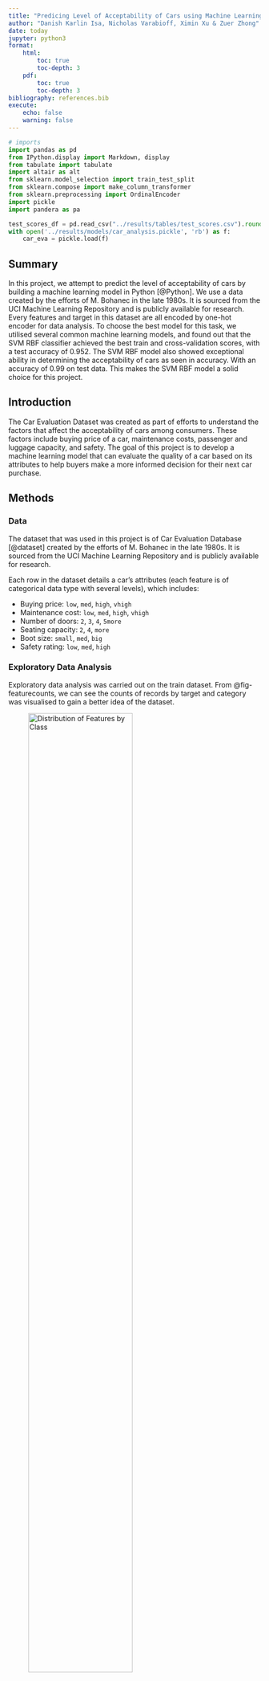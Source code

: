 ```yaml
---
title: "Predicing Level of Acceptability of Cars using Machine Learning"
author: "Danish Karlin Isa, Nicholas Varabioff, Ximin Xu & Zuer Zhong"
date: today
jupyter: python3
format: 
    html:
        toc: true
        toc-depth: 3
    pdf:
        toc: true
        toc-depth: 3
bibliography: references.bib
execute:
    echo: false
    warning: false
---
```


```python
# imports
import pandas as pd
from IPython.display import Markdown, display
from tabulate import tabulate
import altair as alt
from sklearn.model_selection import train_test_split
from sklearn.compose import make_column_transformer
from sklearn.preprocessing import OrdinalEncoder
import pickle
import pandera as pa
```
```python
test_scores_df = pd.read_csv("../results/tables/test_scores.csv").round(2)
with open('../results/models/car_analysis.pickle', 'rb') as f:
    car_eva = pickle.load(f)

```

## Summary

In this project, we attempt to predict the level of acceptability of cars by building a machine learning model in Python [@Python]. 
We use a data created by the efforts of M. Bohanec in the late 1980s. It is sourced from the UCI Machine Learning Repository and is publicly available for research. Every features and target in this dataset are all encoded by one-hot encoder for data analysis.
To choose the best model for this task, we utilised several common machine learning models, 
and found out that the SVM RBF classifier achieved the best train and cross-validation scores, with a test accuracy of 0.952. 
The SVM RBF model also showed exceptional ability in determining the acceptability of cars as seen in accuracy. With an accuracy of 0.99 on test data. 
This makes the SVM RBF model a solid choice for this project.

## Introduction

The Car Evaluation Dataset was created as part of efforts to understand the factors that affect the acceptability of cars among consumers. These factors include buying price of a car, maintenance costs, passenger and luggage capacity, and safety. The goal of this project is to develop a machine learning model that can evaluate the quality of a car based on its attributes to help buyers make a more informed decision for their next car purchase.

## Methods

### Data

The dataset that was used in this project is of Car Evaluation Database [@dataset] created by the efforts of M. Bohanec in the late 1980s. It is sourced from the UCI Machine Learning Repository and is publicly available for research. 

Each row in the dataset details a car’s attributes (each feature is of categorical data type with several levels), which includes:

-   Buying price: `low`, `med`, `high`, `vhigh`
-   Maintenance cost: `low`, `med`, `high`, `vhigh`
-   Number of doors: `2`, `3`, `4`, `5more`
-   Seating capacity: `2`, `4`, `more`
-   Boot size: `small`, `med`, `big`
-   Safety rating: `low`, `med`, `high`


### Exploratory Data Analysis

Exploratory data analysis was carried out on the train dataset. From @fig-featurecounts, we can see the counts of records by target and category was visualised to gain a better idea of the dataset.

![Distribution of Features by Class](../results/figures/feature_counts_by_class.png){#fig-featurecounts width=70%}

Through this analysis, we can see that examples with target class `unacceptable` represent a large proportion of the dataset.

### Preprocessing of Dataset for Machine Learning

We preprocess the dataset to prepare it for machine learning: 

- Transform categorical features using `OrdinalEncoder` from scikit-learn 
- Split the dataset into training and testing sets

### Model Selection

The core of this project is choosing the appropriate machine learning model. 
Thus, several machine learning models from scikit-learn [@scikit-learn] will be evaluated using cross-validation. 
The models evaluated are:

- `DummyClassifier` (Dummy), which serves as a baseline to compare the performance of other models,
- `DecisionTreeClassifier` (Decision Tree),
- `KNeighboursClassifier` (KNN),
- `SVC` with RBF kernel (SVM RBF),
- Naive Bayes using `MultinomialNB` (Naive Bayes), and
- `LogisticRegression` (Logistic Regression).

```python
#| label: tbl-model_selection_results
#| tbl-cap: Results of model selection conducted using cross-validation

model_selection_results = pd.read_csv("../results/tables/model_selection_results.csv").round(3)
Markdown(model_selection_results.to_markdown(index=False))
```

The results of the model selection is shown in [@tbl-model_selection_results].
According to the results, SVM RBF achieved high train and cross-validation scores of `{python} model_selection_results['Mean train score'][3]` and `{python} model_selection_results['Mean CV score'][3]` respectively, 
suggesting it is the best model for generalising unseen data. 

While the Decision Tree model yielded the best train and cross-validation scores, 
the perfect train score suggests that the model has overfitted to the data.
Therefore, we will be using SVM RBF for this project.

### Model Optimisation

With the best model identified, the next step was to improve its performance through hyperparameter optimization. Using RandomizedSearchCV, a range of values for the SVM’s hyperparameters C and gamma were explored. This approach allowed for an efficient and thorough search across the parameter space, and results in an optimal esitimator to use.

The visualizations below, including a heatmap (@fig-heatmaptuning) of test scores obtained during hyperparameter optimization. This interpretability aids in understanding which parameters are most critical and how sensitive the model is to these settings.

![Heatmap of test scores obtained during hyperparameter optimisation](../results/figures/car_hyperparameter.png){#fig-heatmaptuning width=70%}

We observed that the best hyperparameter of `C` and `gamma` are `{python} car_eva.best_params_['svc__C']` and `{python} car_eva.best_params_['svc__gamma']` respectively. 
All categorical features were passed through `OrdinalEncoder` prior to model fitting. 
The Python programming language [@Python] and the following Python packages were used to perform the analysis: numpy [@harris2020array], Pandas [@mckinney-proc-scipy-2010], matplotlib [@Hunter:2007], scikit-learn [@scikit-learn].
The code used to perform the analysis and create this report can be found here: [https://github.com/UBC-MDS/Car_Evaluation_Analysis/blob/main/scripts](https://github.com/UBC-MDS/Car_Evaluation_Analysis/blob/main/scripts)

## Results & Discussion

After performing hyperparameter optimisation, the SVM RBF model manage to achieve the best score of `{python} test_scores_df['accuracy'].values[0]` on the test.
This suggests the model has been generalised well, with high scores on both the train and test sets.

To further improve the model's utility, several changes can be made.
One such change is feeding the model with features that are not just categorical.
Instead, for features such as buying price, maintenance cost and safety features, numeric data should be used.
At the same time, more features can be included, such as the type of car and and fuel efficiency ratings.

By allowing the model to take in more complex data, this may allow the model to make more accurate predictions to let customers make a more informed choice when purchasing a new car.

## References

